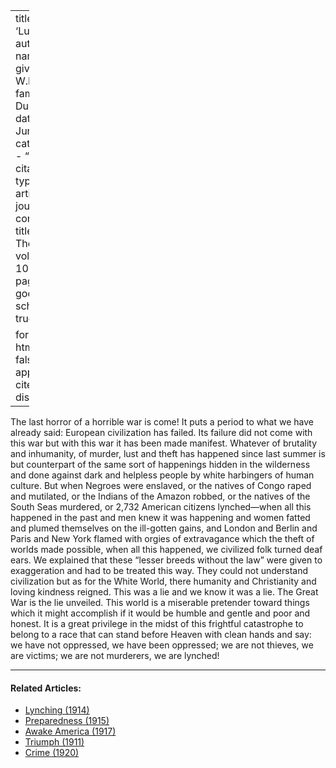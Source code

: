 
---
title: 'Lusitania'
author:
  - name:
      given: W.E.B.
      family: Du Bois
date: Jun. 1915
categories: 
  - ""
citation: 
  type: article-journal
  container-title: The Crisis
  volume: 10
  issue: 2
  page: 81
google-scholar: true

format:
  html:
    toc: false
    appendix-cite-as: display
---



The last horror of a horrible war is come! It puts a period to what we
have already said: European civilization has failed. Its failure did not
come with this war but with this war it has been made manifest. Whatever
of brutality and inhumanity, of murder, lust and theft has happened
since last summer is but counterpart of the same sort of happenings
hidden in the wilderness and done against dark and helpless people by
white harbingers of human culture. But when Negroes were enslaved, or
the natives of Congo raped and mutilated, or the Indians of the Amazon
robbed, or the natives of the South Seas murdered, or 2,732 American
citizens lynched---when all this happened in the past and men knew it
was happening and women fatted and plumed themselves on the ill-gotten
gains, and London and Berlin and Paris and New York flamed with orgies
of extravagance which the theft of worlds made possible, when all this
happened, we civilized folk turned deaf ears. We explained that these
"lesser breeds without the law" were given to exaggeration and had to be
treated this way. They could not understand civilization but as for the
White World, there humanity and Christianity and loving kindness
reigned. This was a lie and we know it was a lie. The Great War is the
lie unveiled. This world is a miserable pretender toward things which it
might accomplish if it would be humble and gentle and poor and honest.
It is a great privilege in the midst of this frightful catastrophe to
belong to a race that can stand before Heaven with clean hands and say:
we have not oppressed, we have been oppressed; we are not thieves, we
are victims; we are not murderers, we are lynched!

<!-- Similar articles start here -->

<hr>
#### Related Articles:

* [Lynching (1914)](/Volumes/07/05/lynching.html)
* [Preparedness (1915)](/Volumes/11/05/preparedness.html)
* [Awake America (1917)](/Volumes/14/05/awake_america.html)
* [Triumph (1911)](/Volumes/02/05/triumph.html)
* [Crime (1920)](/Volumes/19/04/crime.html)

<!-- Similar articles end here -->